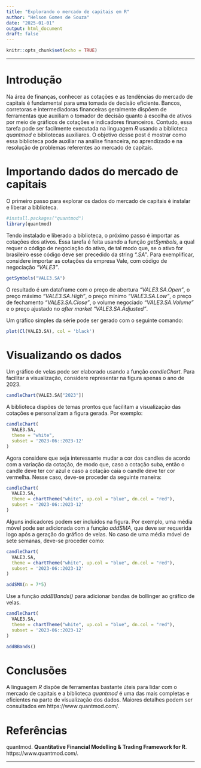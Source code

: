 ```yaml
---
title: "Explorando o mercado de capitais em R"
author: "Helson Gomes de Souza"
date: "2025-01-01"
output: html_document
draft: false
---
```


```r
knitr::opts_chunk$set(echo = TRUE)
```
<hr>

# Introdução

Na área de finanças, conhecer as cotações e as tendências do mercado de capitais é fundamental para uma tomada de decisão eficiente. Bancos, corretoras e intermediadoras financeiras geralmente dispõem de ferramentas que auxiliam o tomador de decisão quanto à escolha de ativos por meio de gráficos de cotações e indicadores financeiros. Contudo, essa tarefa pode ser facilmente executada na linguagem *R* usando a biblioteca *quantmod* e bibliotecas auxiliares. O objetivo desse post é mostrar como essa biblioteca pode auxiliar na análise financeira, no aprendizado e na resolução de problemas referentes ao mercado de capitais.

# Importando dados do mercado de capitais

O primeiro passo para explorar os dados do mercado de capitais é instalar e liberar a biblioteca.

```r
#install.packages("quantmod")
library(quantmod)
```


Tendo instalado e liberado a biblioteca, o próximo passo é importar as cotações dos ativos. Essa tarefa é feita usando a função *getSymbols*, a qual requer o código de negociação do ativo, de tal modo que, se o ativo for brasileiro esse código deve ser precedido da string *".SA"*. Para exemplificar, considere importar as cotações da empresa Vale, com código de negociação *"VALE3"*.

```r
getSymbols("VALE3.SA")
```

O resultado é um dataframe com o preço de abertura *"VALE3.SA.Open"*, o preço máximo *"VALE3.SA.High"*, o preço mínimo *"VALE3.SA.Low"*, o preço de fechamento *"VALE3.SA.Close"*, o volume negociado *"VALE3.SA.Volume"* e o preço ajustado no *after market* *"VALE3.SA.Adjusted"*.

Um gráfico simples da série pode ser gerado com o seguinte comando:

```r
plot(Cl(VALE3.SA), col = 'black')
```

# Visualizando os dados

Um gráfico de velas pode ser elaborado usando a função *candleChart*. Para facilitar a visualização, considere representar na figura apenas o ano de 2023.

```r
candleChart(VALE3.SA["2023"])
```

A biblioteca dispões de temas prontos que facilitam a visualização das cotações e personalizam a figura gerada. Por exemplo:

```r
candleChart(
  VALE3.SA,
  theme = "white",
  subset = '2023-06::2023-12'
)
```

Agora considere que seja interessante mudar a cor dos candles de acordo com a variação da cotação, de modo que, caso a cotação suba, então o candle deve ter cor azul e caso a cotação caia o candle deve ter cor vermelha. Nesse caso, deve-se proceder da seguinte maneira:

```r
candleChart(
  VALE3.SA,
  theme = chartTheme("white", up.col = "blue", dn.col = "red"),
  subset = '2023-06::2023-12'
)
```

Alguns indicadores podem ser incluídos na figura. Por exemplo, uma média móvel pode ser adicionada com a função *addSMA*, que deve ser requerida logo após a geração do gráfico de velas. No caso de uma média móvel de sete semanas, deve-se proceder como:

```r
candleChart(
  VALE3.SA,
  theme = chartTheme("white", up.col = "blue", dn.col = "red"),
  subset = '2023-06::2023-12'
)
```

```r
addSMA(n = 7*5)
```

Use a função *addBBands()* para adicionar bandas de bollinger ao gráfico de velas.

```r
candleChart(
  VALE3.SA,
  theme = chartTheme("white", up.col = "blue", dn.col = "red"),
  subset = '2023-06::2023-12'
)
```

```r
addBBands()
```

# Conclusões

A linguagem *R* dispõe de ferramentas bastante úteis para lidar com o mercado de capitais e a biblioteca *quantmod* é uma das mais completas e eficientes na parte de visualização dos dados. Maiores detalhes podem ser consultados em https://www.quantmod.com/.


# Referências

quantmod. **Quantitative Financial Modelling & Trading Framework for R**. https://www.quantmod.com/. 

<hr>

<p></p>
<p></p>
<p></p>
<p></p>

